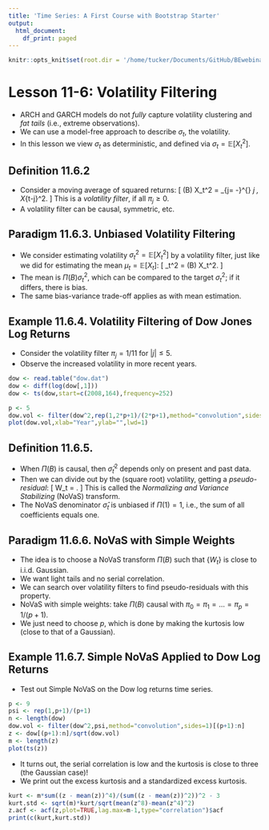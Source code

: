 ```yaml
---
title: 'Time Series: A First Course with Bootstrap Starter'
output:
  html_document:
    df_print: paged
---
```


```r
knitr::opts_knit$set(root.dir = '/home/tucker/Documents/GitHub/BEwebinar/Data')
```

# Lesson 11-6: Volatility Filtering

- ARCH and GARCH models do not *fully* capture volatility clustering and *fat tails* (i.e., extreme observations).
- We can use a model-free approach to describe $\sigma_t$, the volatility.
- In this lesson we view $\sigma_t$ as deterministic, and defined via $\sigma_t = {\mathbb E} [X^2_t]$.

## Definition 11.6.2

- Consider a moving average of squared returns:
\[
  \Pi (B) X_t^2 = \sum_{j= -\infty}^{\infty} \pi_j \, X_{t-j}^2.
\]
 This is a *volatility filter*, if all $\pi_j \geq 0$.  
- A volatility filter can be causal, symmetric, etc.

## Paradigm 11.6.3. Unbiased Volatility Filtering

- We consider estimating volatility $\sigma_t^2 = {\mathbb E} [ X_t^2]$ by a volatility filter, just like we did for estimating the mean $\mu_t = {\mathbb E} [ X_t]$:
\[
 \widehat{\sigma}_t^2 = \Pi (B) X_t^2.
\]
- The mean is $\Pi (B) \sigma^2_t$, which can be compared to the target $\sigma^2_t$; if it differs, there is bias.
- The same bias-variance trade-off applies as with mean estimation.
 
## Example 11.6.4. Volatility Filtering of Dow Jones Log Returns

- Consider the volatility filter $\pi_j = 1/11$ for $|j| \leq 5$.
- Observe the increased volatility in more recent years.

```r
dow <- read.table("dow.dat")
dow <- diff(log(dow[,1]))
dow <- ts(dow,start=c(2008,164),frequency=252)

p <- 5
dow.vol <- filter(dow^2,rep(1,2*p+1)/(2*p+1),method="convolution",sides=2)
plot(dow.vol,xlab="Year",ylab="",lwd=1)
```

## Definition 11.6.5.

- When $\Pi (B)$ is causal, then $\widehat{\sigma}^2_t$ depends only on present and past data.
- Then we can divide out by the (square root) volatility, getting a *pseudo-residual*:
\[
   W_t = \frac{ X_t}{ \widehat{\sigma}_t}.
\]
 This is called the *Normalizing and Variance Stabilizing* (NoVaS) transform.
- The NoVaS denominator $\widehat{\sigma}_t$ is unbiased if $\Pi (1) = 1$, i.e., the sum of all coefficients equals one.

## Paradigm 11.6.6.  NoVaS with Simple Weights

- The idea is to choose a NoVaS transform $\Pi (B)$ such that $\{ W_t \}$ is close to i.i.d. Gaussian. 
- We want light tails and no serial correlation.
- We can search over volatility filters to find pseudo-residuals with this property.
- NoVaS with simple weights: take $\Pi (B)$ causal with $\pi_0 = \pi_1 = \ldots = \pi_p= 1/(p+1)$.
- We just need to choose $p$, which is done by making the kurtosis low (close to that of a Gaussian).

## Example 11.6.7. Simple NoVaS Applied to Dow Log Returns

- Test out Simple NoVaS on the Dow log returns time series.

```r
p <- 9
psi <- rep(1,p+1)/(p+1)
n <- length(dow)
dow.vol <- filter(dow^2,psi,method="convolution",sides=1)[(p+1):n]
z <- dow[(p+1):n]/sqrt(dow.vol)
m <- length(z)
plot(ts(z))
```

- It turns out, the serial correlation is low and the kurtosis is close to three (the Gaussian case)!
- We print out the excess kurtosis and a standardized excess kurtosis.

```r
kurt <- m*sum((z - mean(z))^4)/(sum((z - mean(z))^2))^2 - 3
kurt.std <- sqrt(m)*kurt/sqrt(mean(z^8)-mean(z^4)^2)
z.acf <- acf(z,plot=TRUE,lag.max=m-1,type="correlation")$acf
print(c(kurt,kurt.std))
```
